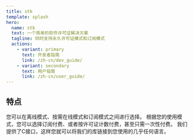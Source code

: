 ```yaml
---
title: stk
template: splash
hero:
  name: stk
  text: 一个简单的软件许可证解决方案
  tagline: 同时支持永久许可证模式和订阅模式
  actions:
    - variant: primary
      text: 开发者指南
      link: /zh-cn/dev_guide/
    - variant: secondary
      text: 用户指南
      link: /zh-cn/user_guide/
---
```




## 特点
<CardGrid stagger>
	<Card title="灵活方案" icon="star">
		您可以在离线模式、按需在线模式和订阅模式之间进行选择。
	</Card>
	<Card title="费用合理" icon="star">
		根据您的使用模式，您可以选择订阅付费、或者按许可证计数付费，甚至只需一次性付费。
	</Card>
	<Card title="便捷使用" icon="star">
		我们提供了C接口，这样您就可以将我们的库链接到您使用的几乎任何语言。
	</Card>
</CardGrid>

